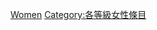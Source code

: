 {{Emptycat}}
{{Articles by Quality|topic=女性|project=女性|format=toc}}

[[Category:未評级条目|Women]]
[[Category:各等級女性條目‎|Category:各等級女性條目‎]]